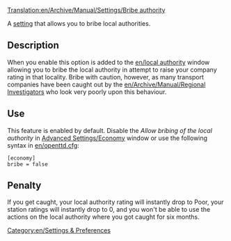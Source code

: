 [[Translation:en/Archive/Manual/Settings/Bribe authority]]


A [[en/Archive/Manual/Settings/Advanced Settings|setting]] that allows you to bribe local authorities.

== Description ==
When you enable this option is added to the [[en/local authority]] window allowing you to bribe the local authority in attempt to raise your company rating in that locality. Bribe with caution, however, as many transport companies have been caught out by the [[en/Archive/Manual/Regional Investigator]]s who look very poorly upon this behaviour. {{en/note|You can not bribe local authorities to raise your company rating above 'Excellent'}}

== Use ==
This feature is enabled by default. Disable the ''Allow bribing of the local authority'' in [[en/Archive/Manual/Settings/Advanced Settings/Economy#Allow bribing of the local authority|Advanced Settings/Economy]] window or use the following syntax in [[en/openttd.cfg]]:
<pre>[economy]
bribe = false</pre>

== Penalty ==
If you get caught, your local authority rating will instantly drop to Poor, your station ratings will instantly drop to 0, and you won't be able to use the actions on the local authority where you got caught for six months. 

[[Category:en/Settings & Preferences]]